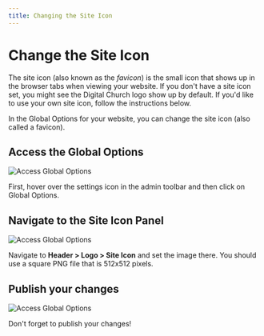 ```yaml
---
title: Changing the Site Icon
---
```


# Change the Site Icon

The site icon (also known as the *favicon*) is the small icon that shows up in the browser tabs when viewing your website. If you don't have a site icon set, you might see the Digital Church logo show up by default. If you'd like to use your own site icon, follow the instructions below.

In the Global Options for your website, you can change the site icon (also called a favicon).

## Access the Global Options

![Access Global Options](./img/access-global-options.jpg)

First, hover over the settings icon in the admin toolbar and then click on Global Options.

## Navigate to the Site Icon Panel

![Access Global Options](./img/site-icon-panel.gif)

Navigate to **Header > Logo > Site Icon** and set the image there. You should use a square PNG file that is 512x512 pixels.

## Publish your changes

![Access Global Options](./img/publish-site-icon.jpg)

Don't forget to publish your changes!

